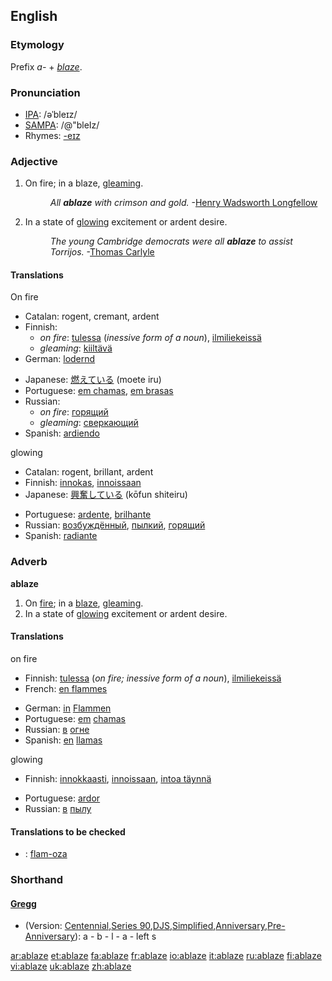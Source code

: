 ==English==

===Etymology===
Prefix ''a-'' + ''[[blaze]]''.

===Pronunciation===
{{rfap}}
*[[w:IPA|IPA]]: /əˈbleɪz/
*[[w:SAMPA|SAMPA]]: /@"bleIz/
*Rhymes: [[Rhymes:English:-eɪz|-eɪz]]

===Adjective===
{{en-adj-notcomp}}

# On fire; in a blaze, [[gleaming]].
#:''All '''ablaze''' with crimson and gold.''  -[[w:Henry Wadsworth Longfellow|Henry Wadsworth Longfellow]]
# In a state of [[glowing]] excitement or ardent desire.
#:''The young Cambridge democrats were all '''ablaze''' to assist Torrijos.''  -[[w:Thomas Carlyle|Thomas Carlyle]]

====Translations====
; On fire
{{top}}
*Catalan: rogent, cremant, ardent
*Finnish: 
**''on fire'': [[tuli|tulessa]] (''inessive form of a noun''), [[ilmiliekeissä]]
**''gleaming'': [[kiiltävä]]
*German: [[lodernd]]
{{mid}}
*Japanese: [[燃えている]] (moete iru)
*Portuguese: [[em chamas]], [[em brasas]]
*Russian:
**''on fire'': [[горящий]]
**''gleaming'': [[сверкающий]]
*Spanish: [[ardiendo]]
{{bottom}}

; glowing
{{top}}
*Catalan: rogent, brillant, ardent
*Finnish: [[innokas]], [[innoissaan]]
*Japanese: [[興奮している]] (kōfun shiteiru)
{{mid}}
*Portuguese: [[ardente]], [[brilhante]]
*Russian: [[возбуждённый]], [[пылкий]], [[горящий]]
*Spanish: [[radiante]]
{{bottom}}

===Adverb===
'''ablaze'''

# On [[fire]]; in a [[blaze]], [[gleaming]].
# In a state of [[glowing]] excitement or ardent desire.

====Translations====
; on fire
{{top}}
*Finnish: [[tuli|tulessa]] (''on fire; inessive form of a noun''), [[ilmiliekeissä]]
*French: [[en flammes]]
{{mid}}
*German: [[in]] [[Flamme]]n
*Portuguese: [[em]] [[chamas]]
*Russian: [[в]] [[огонь|огне]]
*Spanish: [[en]] [[llamas]]
{{bottom}}

; glowing
{{top}}
*Finnish: [[innokkaasti]], [[innoissaan]], [[intoa täynnä]]
{{mid}}
*Portuguese: [[ardor]]
*Russian: [[в]] [[пыл|пылу]]
{{bottom}}

====Translations to be checked====
{{checktrans}}
*{{ttbc|Ido}}: [[flam-oza]]

===Shorthand===
====[http://en.wikipedia.org/wiki/Gregg_Shorthand Gregg]====
* (Version: [http://en.wikipedia.org/wiki/Gregg_Shorthand#Centennial_Gregg_Shorthand Centennial],[http://en.wikipedia.org/wiki/Gregg_Shorthand#Series_90_Gregg_Shorthand  Series 90],[http://en.wikipedia.org/wiki/Gregg_Shorthand#Diamond_Jubilee_Gregg_Shorthand  DJS],[http://en.wikipedia.org/wiki/Gregg_Shorthand#Simplified_Gregg_Shorthand Simplified],[http://en.wikipedia.org/wiki/Gregg_Shorthand#Anniversary_Gregg_Shorthand Anniversary],[http://en.wikipedia.org/wiki/Gregg_Shorthand#Pre-Anniversary_Gregg_Shorthand Pre-Anniversary]): a - b - l - a - left s

[[ar:ablaze]]
[[et:ablaze]]
[[fa:ablaze]]
[[fr:ablaze]]
[[io:ablaze]]
[[it:ablaze]]
[[ru:ablaze]]
[[fi:ablaze]]
[[vi:ablaze]]
[[uk:ablaze]]
[[zh:ablaze]]